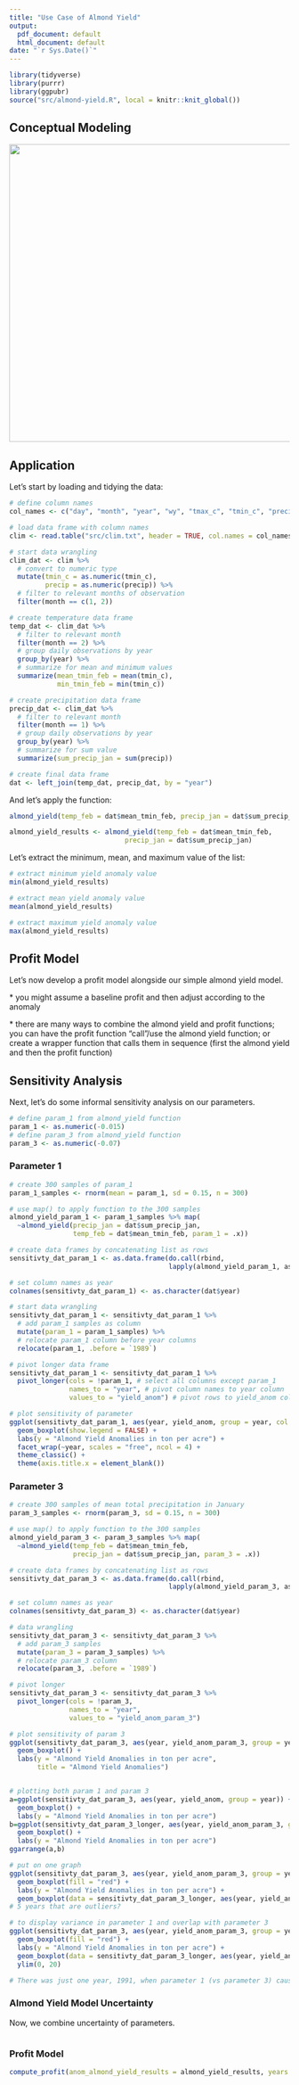 ```yaml
---
title: "Use Case of Almond Yield"
output:
  pdf_document: default
  html_document: default
date: "`r Sys.Date()`"
---
```


```r
library(tidyverse)
library(purrr)
library(ggpubr)
source("src/almond-yield.R", local = knitr::knit_global())
```

## Conceptual Modeling

![](src/almond_yield_2.png){width="534"}

## Application

Let's start by loading and tidying the data:

```r
# define column names
col_names <- c("day", "month", "year", "wy", "tmax_c", "tmin_c", "precip")

# load data frame with column names
clim <- read.table("src/clim.txt", header = TRUE, col.names = col_names)

# start data wrangling
clim_dat <- clim %>%
  # convert to numeric type 
  mutate(tmin_c = as.numeric(tmin_c),
         precip = as.numeric(precip)) %>% 
  # filter to relevant months of observation
  filter(month == c(1, 2)) 

# create temperature data frame 
temp_dat <- clim_dat %>%
  # filter to relevant month 
  filter(month == 2) %>%
  # group daily observations by year
  group_by(year) %>%
  # summarize for mean and minimum values  
  summarize(mean_tmin_feb = mean(tmin_c), 
            min_tmin_feb = min(tmin_c))

# create precipitation data frame 
precip_dat <- clim_dat %>% 
  # filter to relevant month 
  filter(month == 1) %>% 
  # group daily observations by year
  group_by(year) %>%
  # summarize for sum value
  summarize(sum_precip_jan = sum(precip))

# create final data frame 
dat <- left_join(temp_dat, precip_dat, by = "year")
```

And let's apply the function:

```r
almond_yield(temp_feb = dat$mean_tmin_feb, precip_jan = dat$sum_precip_jan)
```

```r
almond_yield_results <- almond_yield(temp_feb = dat$mean_tmin_feb, 
                             precip_jan = dat$sum_precip_jan)
```

Let's extract the minimum, mean, and maximum value of the list:

```r
# extract minimum yield anomaly value
min(almond_yield_results)

# extract mean yield anomaly value
mean(almond_yield_results)

# extract maximum yield anomaly value
max(almond_yield_results)
```

## Profit Model

Let's now develop a profit model alongside our simple almond yield model.

\* you might assume a baseline profit and then adjust according to the anomaly  

\* there are many ways to combine the almond yield and profit functions; you can have the profit function "call"/use the almond yield function; or create a wrapper function that calls them in sequence (first the almond yield and then the profit function) 

## Sensitivity Analysis

Next, let's do some informal sensitivity analysis on our parameters.

```r
# define param_1 from almond_yield function
param_1 <- as.numeric(-0.015)
# define param_3 from almond_yield function
param_3 <- as.numeric(-0.07)
```

### Parameter 1

```r
# create 300 samples of param_1
param_1_samples <- rnorm(mean = param_1, sd = 0.15, n = 300)

# use map() to apply function to the 300 samples 
almond_yield_param_1 <- param_1_samples %>% map(
  ~almond_yield(precip_jan = dat$sum_precip_jan, 
                temp_feb = dat$mean_tmin_feb, param_1 = .x))
```

```r
# create data frames by concatenating list as rows
sensitivty_dat_param_1 <- as.data.frame(do.call(rbind, 
                                        lapply(almond_yield_param_1, as.vector)))

# set column names as year
colnames(sensitivty_dat_param_1) <- as.character(dat$year)

# start data wrangling
sensitivty_dat_param_1 <- sensitivty_dat_param_1 %>% 
  # add param_1 samples as column
  mutate(param_1 = param_1_samples) %>%
  # relocate param_1 column before year columns
  relocate(param_1, .before = `1989`)

# pivot longer data frame
sensitivty_dat_param_1 <- sensitivty_dat_param_1 %>%
  pivot_longer(cols = !param_1, # select all columns except param_1
               names_to = "year", # pivot column names to year column
               values_to = "yield_anom") # pivot rows to yield_anom column
```

```r
# plot sensitivity of parameter
ggplot(sensitivty_dat_param_1, aes(year, yield_anom, group = year, col = year)) + 
  geom_boxplot(show.legend = FALSE) + 
  labs(y = "Almond Yield Anomalies in ton per acre") +
  facet_wrap(~year, scales = "free", ncol = 4) +
  theme_classic() +
  theme(axis.title.x = element_blank()) 
```

### Parameter 3

```r
# create 300 samples of mean total precipitation in January
param_3_samples <- rnorm(param_3, sd = 0.15, n = 300)

# use map() to apply function to the 300 samples 
almond_yield_param_3 <- param_3_samples %>% map(
  ~almond_yield(temp_feb = dat$mean_tmin_feb, 
                precip_jan = dat$sum_precip_jan, param_3 = .x))
```

```r
# create data frames by concatenating list as rows
sensitivty_dat_param_3 <- as.data.frame(do.call(rbind,
                                        lapply(almond_yield_param_3, as.vector)))

# set column names as year
colnames(sensitivty_dat_param_3) <- as.character(dat$year)

# data wrangling
sensitivty_dat_param_3 <- sensitivty_dat_param_3 %>% 
  # add param_3 samples
  mutate(param_3 = param_3_samples) %>%
  # relocate param_3 column 
  relocate(param_3, .before = `1989`)

# pivot longer
sensitivty_dat_param_3 <- sensitivty_dat_param_3 %>% 
  pivot_longer(cols = !param_3,
               names_to = "year",
               values_to = "yield_anom_param_3")
```

```r
# plot sensitivity of param 3
ggplot(sensitivty_dat_param_3, aes(year, yield_anom_param_3, group = year)) + 
  geom_boxplot() + 
  labs(y = "Almond Yield Anomalies in ton per acre",
       title = "Almond Yield Anomalies")


# plotting both param 1 and param 3
a=ggplot(sensitivty_dat_param_3, aes(year, yield_anom, group = year)) + 
  geom_boxplot() + 
  labs(y = "Almond Yield Anomalies in ton per acre")
b=ggplot(sensitivty_dat_param_3_longer, aes(year, yield_anom_param_3, group = year)) + 
  geom_boxplot() + 
  labs(y = "Almond Yield Anomalies in ton per acre")
ggarrange(a,b)

# put on one graph
ggplot(sensitivty_dat_param_3, aes(year, yield_anom_param_3, group = year)) + 
  geom_boxplot(fill = "red") + 
  labs(y = "Almond Yield Anomalies in ton per acre") +
  geom_boxplot(data = sensitivty_dat_param_3_longer, aes(year, yield_anom_param_3, group = year), fill = "blue")
# 5 years that are outliers?

# to display variance in parameter 1 and overlap with parameter 3
ggplot(sensitivty_dat_param_3, aes(year, yield_anom_param_3, group = year)) + 
  geom_boxplot(fill = "red") + 
  labs(y = "Almond Yield Anomalies in ton per acre") +
  geom_boxplot(data = sensitivty_dat_param_3_longer, aes(year, yield_anom_param_3, group = year), fill = "blue", alpha = 0.5) +
  ylim(0, 20)

# There was just one year, 1991, when parameter 1 (vs parameter 3) caused more of an increase in production of almonds
```

### Almond Yield Model Uncertainty

Now, we combine uncertainty of parameters.

```r

```

### Profit Model

```r
compute_profit(anom_almond_yield_results = almond_yield_results, years = dat$year)
```
